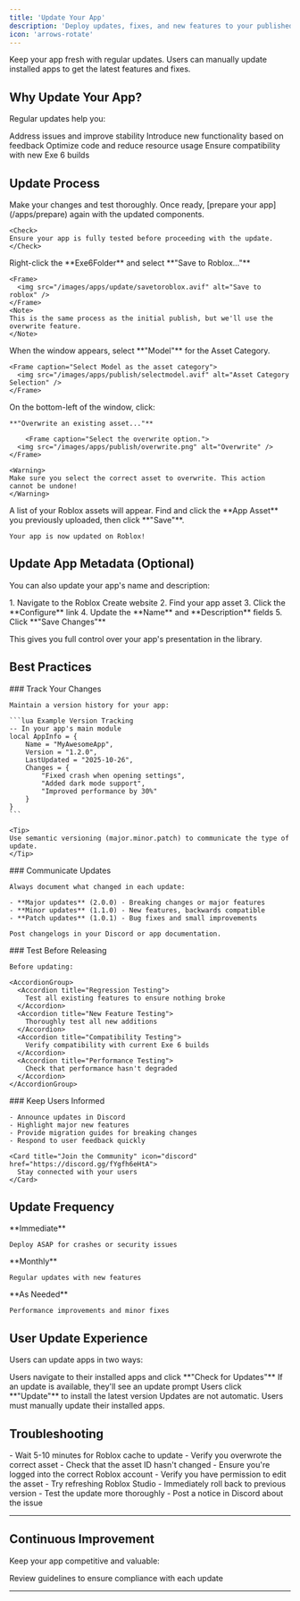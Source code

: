 ```yaml
---
title: 'Update Your App'
description: 'Deploy updates, fixes, and new features to your published apps'
icon: 'arrows-rotate'
---
```


<Info>
Keep your app fresh with regular updates. Users can manually update installed apps to get the latest features and fixes.
</Info>

## Why Update Your App?

Regular updates help you:

<CardGroup cols={2}>
  <Card title="Fix Bugs" icon="wrench">
    Address issues and improve stability
  </Card>
  <Card title="Add Features" icon="sparkles">
    Introduce new functionality based on feedback
  </Card>
  <Card title="Improve Performance" icon="gauge-high">
    Optimize code and reduce resource usage
  </Card>
  <Card title="Stay Compatible" icon="shield-check">
    Ensure compatibility with new Exe 6 builds
  </Card>
</CardGroup>

## Update Process

<Steps>
  <Step title="Prepare Updated Version">
    Make your changes and test thoroughly. Once ready, [prepare your app](/apps/prepare) again with the updated components.
    
    <Check>
    Ensure your app is fully tested before proceeding with the update.
    </Check>
  </Step>
  
  <Step title="Open Upload Dialog">
    Right-click the **Exe6Folder** and select **"Save to Roblox..."**
    
    <Frame>
      <img src="/images/apps/update/savetoroblox.avif" alt="Save to roblox" />
    </Frame>
    <Note>
    This is the same process as the initial publish, but we'll use the overwrite feature.
    </Note>
  </Step>
  
  <Step title="Select Model Category">
    When the window appears, select **"Model"** for the Asset Category.
    
    <Frame caption="Select Model as the asset category">
      <img src="/images/apps/publish/selectmodel.avif" alt="Asset Category Selection" />
    </Frame>
  </Step>
  
  <Step title="Choose Overwrite Option">
    On the bottom-left of the window, click:
    
    **"Overwrite an existing asset..."**

        <Frame caption="Select the overwrite option.">
      <img src="/images/apps/publish/overwrite.png" alt="Overwrite" />
    </Frame>
    
    <Warning>
    Make sure you select the correct asset to overwrite. This action cannot be undone!
    </Warning>
  </Step>
  
  <Step title="Select Your App Asset">
    A list of your Roblox assets will appear. Find and click the **App Asset** you previously uploaded, then click **"Save"**.
    
    Your app is now updated on Roblox!
  </Step>
</Steps>

## Update App Metadata (Optional)

You can also update your app's name and description:

<Accordion title="Modify App Information">
  1. Navigate to the Roblox Create website
  2. Find your app asset
  3. Click the **Configure** link
  4. Update the **Name** and **Description** fields
  5. Click **"Save Changes"**
  
  This gives you full control over your app's presentation in the library.
</Accordion>

## Best Practices

<Tabs>
  <Tab title="Version Control">
    ### Track Your Changes
    
    Maintain a version history for your app:
    
    ```lua Example Version Tracking
    -- In your app's main module
    local AppInfo = {
        Name = "MyAwesomeApp",
        Version = "1.2.0",
        LastUpdated = "2025-10-26",
        Changes = {
            "Fixed crash when opening settings",
            "Added dark mode support",
            "Improved performance by 30%"
        }
    }
    ```
    
    <Tip>
    Use semantic versioning (major.minor.patch) to communicate the type of update.
    </Tip>
  </Tab>
  
  <Tab title="Changelog">
    ### Communicate Updates
    
    Always document what changed in each update:
    
    - **Major updates** (2.0.0) - Breaking changes or major features
    - **Minor updates** (1.1.0) - New features, backwards compatible
    - **Patch updates** (1.0.1) - Bug fixes and small improvements
    
    Post changelogs in your Discord or app documentation.
  </Tab>
  
  <Tab title="Testing">
    ### Test Before Releasing
    
    Before updating:
    
    <AccordionGroup>
      <Accordion title="Regression Testing">
        Test all existing features to ensure nothing broke
      </Accordion>
      <Accordion title="New Feature Testing">
        Thoroughly test all new additions
      </Accordion>
      <Accordion title="Compatibility Testing">
        Verify compatibility with current Exe 6 builds
      </Accordion>
      <Accordion title="Performance Testing">
        Check that performance hasn't degraded
      </Accordion>
    </AccordionGroup>
  </Tab>
  
  <Tab title="User Communication">
    ### Keep Users Informed
    
    - Announce updates in Discord
    - Highlight major new features
    - Provide migration guides for breaking changes
    - Respond to user feedback quickly
    
    <Card title="Join the Community" icon="discord" href="https://discord.gg/fYgfh6eHtA">
      Stay connected with your users
    </Card>
  </Tab>
</Tabs>

## Update Frequency

<CardGroup cols={3}>
  <Card title="Critical Fixes" icon="siren">
    **Immediate**
    
    Deploy ASAP for crashes or security issues
  </Card>
  <Card title="Feature Updates" icon="calendar">
    **Monthly**
    
    Regular updates with new features
  </Card>
  <Card title="Maintenance" icon="screwdriver-wrench">
    **As Needed**
    
    Performance improvements and minor fixes
  </Card>
</CardGroup>

## User Update Experience

Users can update apps in two ways:

<Steps>
  <Step title="Manual Update Check">
    Users navigate to their installed apps and click **"Check for Updates"**
  </Step>
  <Step title="Update Available Notification">
    If an update is available, they'll see an update prompt
  </Step>
  <Step title="One-Click Update">
    Users click **"Update"** to install the latest version
  </Step>
</Steps>

<Note>
Updates are not automatic. Users must manually update their installed apps.
</Note>

## Troubleshooting

<AccordionGroup>
  <Accordion title="Update not appearing for users">
    - Wait 5-10 minutes for Roblox cache to update
    - Verify you overwrote the correct asset
    - Check that the asset ID hasn't changed
  </Accordion>
  
  <Accordion title="Overwrite option not available">
    - Ensure you're logged into the correct Roblox account
    - Verify you have permission to edit the asset
    - Try refreshing Roblox Studio
  </Accordion>
  
  <Accordion title="Users report broken app after update">
    - Immediately roll back to previous version
    - Test the update more thoroughly
    - Post a notice in Discord about the issue
  </Accordion>
</AccordionGroup>

---

## Continuous Improvement

Keep your app competitive and valuable:

<Card title="App Guidelines" icon="book" href="/apps/guidelines">
  Review guidelines to ensure compliance with each update
</Card>

---


